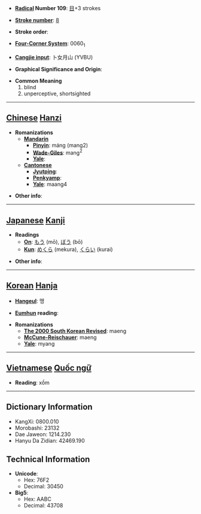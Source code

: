 * '''[[Wiktionary:Chinese radical index| Radical]] Number 109''': [[Wiktionary:Chinese radical index 目|目]]+3 strokes

* '''[[Wiktionary:Chinese total strokes index|Stroke number]]''': [[Wiktionary:Chinese total strokes index 8|8]]

* '''Stroke order''': 

* '''[[Wiktionary:Chinese four corner index|Four-Corner System]]''': 0060<sub>1</sub>

* '''[[Wiktionary:Chinese Cangjie index|Cangjie input]]''': 卜女月山 (YVBU)

* '''Graphical Significance and Origin''': 

* '''Common Meaning'''
*#blind
*# unperceptive, shortsighted


----

== [[Chinese]] [[Hanzi]] ==

* '''Romanizations'''
** '''[[Mandarin]]'''
*** '''[[Pinyin]]''': máng (mang2)
*** '''[[Wade-Giles]]''': mang<sup>2</sup>
*** '''[[Yale]]''': 
** '''[[Cantonese]]'''
*** '''[[Jyutping]]''':
*** '''[[Penkyamp]]''': 
*** '''[[Yale]]''': maang4

* '''Other info''': 

----

== [[Japanese]] [[Kanji]] ==

* '''Readings'''
** '''[[On]]''': [[もう]] (mō), [[ぼう]] (bō)
** '''[[Kun]]''': [[めくら]] (mekura), [[くらい]] (kurai)

* '''Other info''':  

----

== [[Korean]] [[Hanja]] ==

* '''[[Hangeul]]''': 맹

* '''[[Eumhun]] reading''': 

* '''Romanizations'''
** '''[[The 2000 South Korean Revised Romanization|The 2000 South Korean Revised]]''': maeng
** '''[[McCune-Reischauer]]''': maeng
** '''[[Yale]]''': myang


----

== [[Vietnamese]] [[Quốc ngữ]] ==

* '''Reading''': xồm

----

== Dictionary Information ==

* KangXi: 0800.010
* Morobashi: 23132
* Dae Jaweon: 1214.230
* Hanyu Da Zidian: 42469.190

== Technical Information ==

* '''Unicode''':
** Hex: 76F2
** Decimal: 30450
* '''Big5''':
** Hex: AABC
** Decimal: 43708